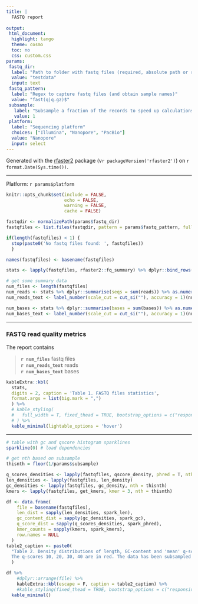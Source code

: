 ```yaml
---
title: |
  FASTQ report    
  
output:
 html_document:
  highlight: tango
  theme: cosmo
  toc: no
  css: custom.css
params:
 fastq_dir:
  label: "Path to folder with fastq files (required, absolute path or relative to current folder)"
  value: "testdata"
  input: text
 fastq_pattern:
  label: "Regex to capture fastq files (and obtain sample names)"
  value: "fast(q|q.gz)$"
 subsample:
   label: "Subsample a fraction of the records to speed up calculations"
   value: 1
 platform:
  label: "Sequencing platform"
  choices: ["Illumina", "Nanopore", "PacBio"]
  value: "Nanopore"
  input: select
---
```

Generated with the [rfaster2](https://github.com/angelovangel/rfaster2) package (v`r packageVersion('rfaster2')`) on `r format.Date(Sys.time())`.   

***

Platform: <span class="badge"> `r params$platform` </span>    

```r
knitr::opts_chunk$set(include = FALSE, 
                      echo = FALSE, 
                      warning = FALSE, 
                      cache = FALSE)

fastqdir <- normalizePath(params$fastq_dir)
fastqfiles <- list.files(fastqdir, pattern = params$fastq_pattern, full.names = TRUE, recursive = T)

if(length(fastqfiles) < 1) { 
  stop(paste0('No fastq files found: ', fastqfiles))
  }

names(fastqfiles) <- basename(fastqfiles)

```


```r

stats <- lapply(fastqfiles, rfaster2::fq_summary) %>% dplyr::bind_rows()

# get some summary data
num_files <- length(fastqfiles)
num_reads <- stats %>% dplyr::summarise(seqs = sum(reads)) %>% as.numeric()
num_reads_text <- label_number(scale_cut = cut_si(""), accuracy = 1)(num_reads)

num_bases <- stats %>% dplyr::summarise(bases = sum(bases)) %>% as.numeric()
num_bases_text <- label_number(scale_cut = cut_si(""), accuracy = 1)(num_bases)

```

***

### FASTQ read quality metrics
The report contains 
<blockquote>  
**`r num_files`** fastq files  
**`r num_reads_text`** reads  
**`r num_bases_text`** bases    
</blockquote>

```r

kableExtra::kbl(
  stats, 
  digits = 2, caption = 'Table 1. FASTQ files statistics', 
  format.args = list(big.mark = ",")
  ) %>%
  # kable_styling(
  #   full_width = T, fixed_thead = TRUE, bootstrap_options = c("responsive")
  # ) %>%
  kable_minimal(lightable_options = 'hover')


```

***


```r
# table with gc and qscore histogram sparklines
sparkline(0) # load dependencies

# get nth based on subsample
thisnth = floor(1/params$subsample)

q_scores_densities <- lapply(fastqfiles, qscore_density, phred = T, nth = thisnth)
len_densities <- lapply(fastqfiles, len_density)
gc_densities <- lapply(fastqfiles, gc_density, nth = thisnth)
kmers <- lapply(fastqfiles, get_kmers, kmer = 3, nth = thisnth)

df <- data.frame(
	file = basename(fastqfiles),
	len_dist = sapply(len_densities, spark_len),
	gc_content_dist = sapply(gc_densities, spark_gc),
	q_score_dist = sapply(q_scores_densities, spark_phred),
	kmer_counts = sapply(kmers, spark_kmers), 
	row.names = NULL
  )
table2_caption <- paste0(
  "Table 2. Density distributions of length, GC-content and 'mean' q-score. 
  The q-scores 10, 20, 30, 40 are in red. The data has been subsampled  (fraction = ", round(params$subsample, 2), ")"
  )

df %>%
	#dplyr::arrange(file) %>%
	kableExtra::kbl(escape = F, caption = table2_caption) %>%
	#kable_styling(fixed_thead = TRUE, bootstrap_options = c("responsive"))
  kable_minimal()
  
```


